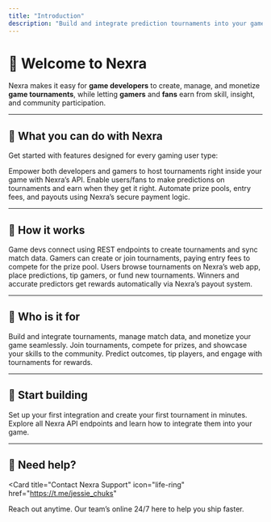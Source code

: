 ```yaml
---
title: "Introduction"
description: "Build and integrate prediction tournaments into your game with Nexra’s API."
---
```


# 👋 Welcome to Nexra

Nexra makes it easy for **game developers** to create, manage, and monetize **game tournaments**, while letting **gamers** and **fans** earn from skill, insight, and community participation.

---

## 🚀 What you can do with Nexra

Get started with features designed for every gaming user type:

<Columns cols={3}>
  <Card
    title="Create tournaments"
    icon="trophy"
    href="/devs/creating-tournaments"
  >
    Empower both developers and gamers to host tournaments right inside your
    game with Nexra’s API.
  </Card>
  <Card title="Predict outcomes" icon="lightbulb" href="/users/predictions">
    Enable users/fans to make predictions on tournaments and earn when they get
    it right.
  </Card>
  <Card title="Reward players" icon="coins" href="/gamers/rewards">
    Automate prize pools, entry fees, and payouts using Nexra’s secure payment
    logic.
  </Card>
</Columns>

---

## 🧠 How it works

<Steps>
  <Step title="Integrate Nexra’s API">
    Game devs connect using REST endpoints to create tournaments and sync match
    data.
  </Step>
  <Step title="Players join tournaments">
    Gamers can create or join tournaments, paying entry fees to compete for the
    prize pool.
  </Step>
  <Step title="Fans participate">
    Users browse tournaments on Nexra’s web app, place predictions, tip gamers,
    or fund new tournaments.
  </Step>
  <Step title="Everyone earns">
    Winners and accurate predictors get rewards automatically via Nexra’s payout
    system.
  </Step>
</Steps>

---

## 🎯 Who is it for

<Columns cols={3}>
  <Card title="Game Developers" icon="code" href="/devs">
    Build and integrate tournaments, manage match data, and monetize your game
    seamlessly.
  </Card>
  <Card title="Gamers" icon="gamepad" href="/gamers">
    Join tournaments, compete for prizes, and showcase your skills to the
    community.
  </Card>
  <Card title="Fans" icon="users" href="/users">
    Predict outcomes, tip players, and engage with tournaments for rewards.
  </Card>
</Columns>

---

## 🧩 Start building

<Columns cols={2}>
  <Card title="Quickstart" icon="rocket" href="/quickstart">
    Set up your first integration and create your first tournament in minutes.
  </Card>
  <Card
    title="API Reference"
    icon="terminal"
    href="/api/introduction"
  >
    Explore all Nexra API endpoints and learn how to integrate them into your
    game.
  </Card>
</Columns>

---

## 💬 Need help?

<Card
  title="Contact Nexra Support"
  icon="life-ring"
  href="https://t.me/jessie_chuks"
>
  Reach out anytime. Our team’s online 24/7 here to help you ship faster.
</Card>
